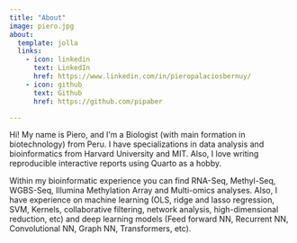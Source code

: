 ```yaml
---
title: "About"
image: piero.jpg
about:
  template: jolla
  links:
    - icon: linkedin
      text: LinkedIn
      href: https://www.linkedin.com/in/pieropalaciosbernuy/
    - icon: github
      text: Github
      href: https://github.com/pipaber

---
```


Hi! My name is Piero, and I’m a Biologist (with main formation in biotechnology) from Peru. I have specializations in data analysis and bioinformatics from Harvard University and MIT. Also, I love writing reproducible interactive reports using Quarto as a hobby.

Within my bioinformatic experience you can find RNA-Seq, Methyl-Seq, WGBS-Seq, Illumina Methylation Array and Multi-omics analyses. Also, I have experience on machine learning (OLS, ridge and lasso regression, SVM, Kernels, collaborative filtering, network analysis, high-dimensional reduction, etc) and deep learning models (Feed forward NN, Recurrent NN, Convolutional NN, Graph NN, Transformers, etc).
